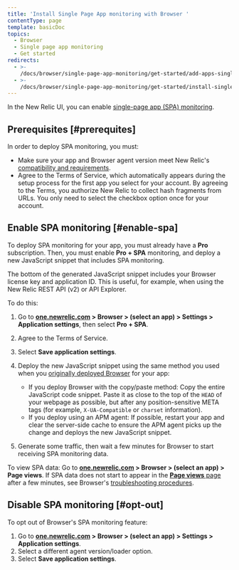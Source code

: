 ```yaml
---
title: 'Install Single Page App monitoring with Browser '
contentType: page
template: basicDoc
topics:
  - Browser
  - Single page app monitoring
  - Get started
redirects:
  - >-
    /docs/browser/single-page-app-monitoring/get-started/add-apps-single-page-app-monitoring/
  - >-
    /docs/browser/single-page-app-monitoring/get-started/install-single-page-app-monitoring-new-relic-browser/
---
```


In the New Relic UI, you can enable [single-page app (SPA) monitoring](/docs/browser/single-page-app-monitoring/get-started/introduction-single-page-app-monitoring).

## Prerequisites [#prerequites]

In order to deploy SPA monitoring, you must:

* Make sure your app and Browser agent version meet New Relic's [compatibility and requirements](/docs/browser/single-page-app-monitoring/get-started/spa-compatibility-requirements).
* Agree to the Terms of Service, which automatically appears during the setup process for the first app you select for your account. By agreeing to the Terms, you authorize New Relic to collect hash fragments from URLs. You only need to select the checkbox option once for your account.

## Enable SPA monitoring [#enable-spa]

To deploy SPA monitoring for your app, you must already have a **Pro** subscription. Then, you must enable **Pro + SPA** monitoring, and deploy a new JavaScript snippet that includes SPA monitoring.

<Callout variant="tip">
  The bottom of the generated JavaScript snippet includes your Browser license key and application ID. This is useful, for example, when using the New Relic REST API (v2) or API Explorer.
</Callout>

To do this:

1. Go to **[one.newrelic.com](https://one.newrelic.com) > Browser > (select an app) > Settings > Application settings**, then select **Pro + SPA**.
2. Agree to the Terms of Service.
3. Select **Save application settings**.
4. Deploy the new JavaScript snippet using the same method you used when you [originally deployed Browser](/docs/browser/new-relic-browser/installation-configuration/adding-apps-new-relic-browser) for your app:

   * If you deploy Browser with the copy/paste method: Copy the entire JavaScript code snippet. Paste it as close to the top of the `HEAD` of your webpage as possible, but after any position-sensitive META tags (for example, `X-UA-Compatible` or `charset` information).
   * If you deploy using an APM agent: If possible, restart your app and clear the server-side cache to ensure the APM agent picks up the change and deploys the new JavaScript snippet.
5. Generate some traffic, then wait a few minutes for Browser to start receiving SPA monitoring data.

To view SPA data: Go to **[one.newrelic.com](https://one.newrelic.com) > Browser > (select an app) > Page views**. If SPA data does not start to appear in the [**Page views** page](/docs/browser/single-page-app-monitoring/browser-ui/view-spa-data-new-relic-browser) after a few minutes, see Browser's [troubleshooting procedures](https://docs.newrelic.com/docs/browser/new-relic-browser/troubleshooting).

## Disable SPA monitoring [#opt-out]

To opt out of Browser's SPA monitoring feature:

1. Go to **[one.newrelic.com](https://one.newrelic.com) > Browser > (select an app) > Settings > Application settings**.
2. Select a different agent version/loader option.
3. Select **Save application settings**.
